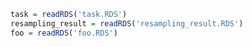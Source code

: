 ```r
task = readRDS('task.RDS')
resampling_result = readRDS('resampling_result.RDS')
foo = readRDS('foo.RDS')
```
